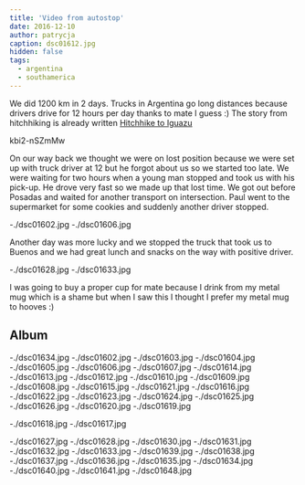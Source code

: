 ```yaml
---
title: 'Video from autostop'
date: 2016-12-10
author: patrycja
caption: dsc01612.jpg
hidden: false
tags:
  - argentina
  - southamerica
---
```


We did 1200 km in 2 days. Trucks in Argentina go long distances because drivers drive for 12 hours per day thanks to mate I guess :) The story from hitchhiking is already written
[Hitchhike to Iguazu](./hitchhike-iguazu)

<youtube>kbi2-nSZmMw</youtube>

On our way back we thought we were on lost position because we were set up with truck driver at 12 but he forgot about us so we started too late. We were waiting for two hours when a young man stopped and took us with his pick-up. He drove very fast so we made up that lost time. We got out before Posadas and waited for another transport on intersection. Paul went to the supermarket for some cookies and suddenly another driver stopped.

<grid>-./dsc01602.jpg -./dsc01606.jpg</grid>

Another day was more lucky and we stopped the truck that took us to Buenos and we had great lunch and snacks on the way with positive driver.

<grid>-./dsc01628.jpg -./dsc01633.jpg</grid>

I was going to buy a proper cup for mate because I drink from my metal mug which is a shame but when I saw this I thought I prefer my metal mug to hooves :)

## Album

<grid>
  -./dsc01634.jpg -./dsc01602.jpg -./dsc01603.jpg -./dsc01604.jpg
  -./dsc01605.jpg -./dsc01606.jpg -./dsc01607.jpg -./dsc01614.jpg
  -./dsc01613.jpg -./dsc01612.jpg -./dsc01610.jpg -./dsc01609.jpg
  -./dsc01608.jpg -./dsc01615.jpg -./dsc01621.jpg -./dsc01616.jpg
  -./dsc01622.jpg -./dsc01623.jpg -./dsc01624.jpg -./dsc01625.jpg
  -./dsc01626.jpg -./dsc01620.jpg -./dsc01619.jpg
</grid>

<grid>-./dsc01618.jpg -./dsc01617.jpg</grid>

<grid>
  -./dsc01627.jpg -./dsc01628.jpg -./dsc01630.jpg -./dsc01631.jpg
  -./dsc01632.jpg -./dsc01633.jpg -./dsc01639.jpg -./dsc01638.jpg
  -./dsc01637.jpg -./dsc01636.jpg -./dsc01635.jpg -./dsc01634.jpg
  -./dsc01640.jpg -./dsc01641.jpg -./dsc01648.jpg
</grid>
